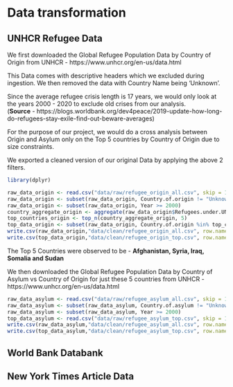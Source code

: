 # Data transformation

## UNHCR Refugee Data

We first downloaded the Global Refugee Population Data by Country of Origin from UNHCR - https://www.unhcr.org/en-us/data.html

This Data comes with descriptive headers which we excluded during ingestion. We then removed the data with Country Name being 'Unknown'.

Since the average refugee crisis length is 17 years, we would only look at the years 2000 - 2020 to exclude old crises from our analysis. 
<br>(**Source** - https://blogs.worldbank.org/dev4peace/2019-update-how-long-do-refugees-stay-exile-find-out-beware-averages)

For the purpose of our project, we would do a cross analysis between Origin and Asylum only on the Top 5 countries by Country of Origin due to size constraints.

We exported a cleaned version of our original Data by applying the above 2 filters.

```r
library(dplyr)
```

```r
raw_data_origin <- read.csv("data/raw/refugee_origin_all.csv", skip = 14)
raw_data_origin <- subset(raw_data_origin, Country.of.origin != "Unknown ")
raw_data_origin <- subset(raw_data_origin, Year >= 2000)
country_aggregate_origin <- aggregate(raw_data_origin$Refugees.under.UNHCR.s.mandate, by = list(Country.of.origin = raw_data_origin$Country.of.origin), FUN = sum)
top_countries_origin <- top_n(country_aggregate_origin, 5)
top_data_origin <- subset(raw_data_origin, Country.of.origin %in% top_countries_origin$Country.of.origin)
write.csv(raw_data_origin,"data/clean/refugee_origin_all.csv", row.names = FALSE)
write.csv(top_data_origin,"data/clean/refugee_origin_top.csv", row.names = FALSE)
```

The Top 5 Countries were observed to be - **Afghanistan, Syria, Iraq, Somalia and Sudan**

We then downloaded the Global Refugee Population Data by Country of Asylum vs Country of Origin for just these 5 countries from UNHCR - https://www.unhcr.org/en-us/data.html

```r
raw_data_asylum <- read.csv("data/raw/refugee_asylum_all.csv", skip = 14)
raw_data_asylum <- subset(raw_data_asylum, Country.of.asylum != "Unknown ")
raw_data_asylum <- subset(raw_data_asylum, Year >= 2000)
top_data_asylum <- read.csv("data/raw/refugee_asylum_top.csv", skip = 14)
write.csv(raw_data_asylum,"data/clean/refugee_asylum_all.csv", row.names = FALSE)
write.csv(top_data_asylum,"data/clean/refugee_asylum_top.csv", row.names = FALSE)
```

## World Bank Databank

## New York Times Article Data